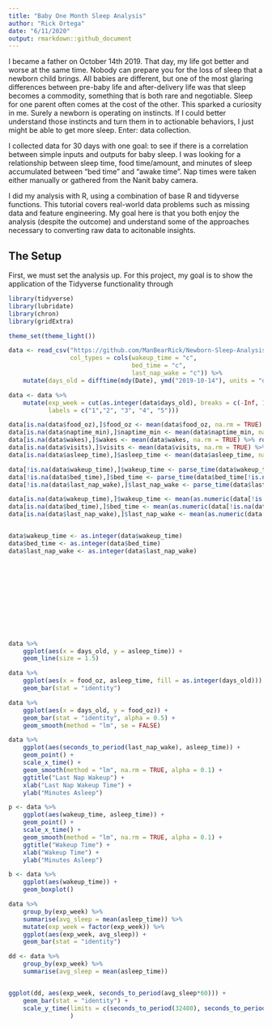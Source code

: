 ```yaml
---
title: "Baby One Month Sleep Analysis"
author: "Rick Ortega"
date: "6/11/2020"
output: rmarkdown::github_document
---
```


I became a father on October 14th 2019. That day, my life got better and worse at the same time. Nobody can prepare you for the loss of sleep that a newborn child brings. All babies are different, but one of the most glaring differences between pre-baby life and after-delivery life was that sleep becomes a commodity, something that is both rare and negotiable. Sleep for one parent often comes at the cost of the other. This sparked a curiosity in me. Surely a newborn is operating on instincts. If I could better understand those instincts and turn them in to actionable behaviors, I just might be able to get more sleep. Enter: data collection.

I collected data for 30 days with one goal: to see if there is a correlation between simple inputs and outputs for baby sleep. I was looking for a relationship between sleep time, food time/amount, and minutes of sleep accumulated between "bed time" and "awake time". Nap times were taken either manually or gathered from the Nanit baby camera. 

I did my analysis with R, using a combination of base R and tidyverse functions. This tutorial covers real-world data problems such as missing data and feature engineering. My goal here is that you both enjoy the analysis (despite the outcome) and understand some of the approaches necessary to converting raw data to acitonable insights. 



## The Setup

First, we must set the analysis up. For this project, my goal is to show the application of the Tidyverse functionality through 

```r
library(tidyverse)
library(lubridate)
library(chron)
library(gridExtra)

theme_set(theme_light())

data <- read_csv("https://github.com/ManBearRick/Newborn-Sleep-Analysis/raw/master/newborn_sleep_data.csv",
                 col_types = cols(wakeup_time = "c",
                                  bed_time = "c",
                                  last_nap_wake = "c")) %>%
    mutate(days_old = difftime(mdy(Date), ymd("2019-10-14"), units = "days")) 

data <- data %>% 
    mutate(exp_week = cut(as.integer(data$days_old), breaks = c(-Inf, 141, 148, 155, 162, Inf),
           labels = c("1","2", "3", "4", "5")))

data[is.na(data$food_oz),]$food_oz <- mean(data$food_oz, na.rm = TRUE) %>% round(2)
data[is.na(data$naptime_min),]$naptime_min <- mean(data$naptime_min, na.rm = TRUE) %>% round(0)
data[is.na(data$wakes),]$wakes <- mean(data$wakes, na.rm = TRUE) %>% round(0)
data[is.na(data$visits),]$visits <- mean(data$visits, na.rm = TRUE) %>% round(0)
data[is.na(data$asleep_time),]$asleep_time <- mean(data$asleep_time, na.rm = TRUE) %>% round(0)

data[!is.na(data$wakeup_time),]$wakeup_time <- parse_time(data$wakeup_time[!is.na(data$wakeup_time)])
data[!is.na(data$bed_time),]$bed_time <- parse_time(data$bed_time[!is.na(data$bed_time)])
data[!is.na(data$last_nap_wake),]$last_nap_wake <- parse_time(data$last_nap_wake[!is.na(data$last_nap_wake)])

data[is.na(data$wakeup_time),]$wakeup_time <- mean(as.numeric(data[!is.na(data$wakeup_time),]$wakeup_time)) %>% round(0)
data[is.na(data$bed_time),]$bed_time <- mean(as.numeric(data[!is.na(data$bed_time),]$bed_time)) %>% round(0)
data[is.na(data$last_nap_wake),]$last_nap_wake <- mean(as.numeric(data[!is.na(data$last_nap_wake),]$last_nap_wake)) %>% round(0)


data$wakeup_time <- as.integer(data$wakeup_time)
data$bed_time <- as.integer(data$bed_time)
data$last_nap_wake <- as.integer(data$last_nap_wake)













```

```r
data %>%
    ggplot(aes(x = days_old, y = asleep_time)) +
    geom_line(size = 1.5)
```


```r
data %>%
    ggplot(aes(x = food_oz, asleep_time, fill = as.integer(days_old))) +
    geom_bar(stat = "identity")
```


```r
data %>%
    ggplot(aes(x = days_old, y = food_oz)) +
    geom_bar(stat = "identity", alpha = 0.5) +
    geom_smooth(method = "lm", se = FALSE)
```




```r
data %>%
    ggplot(aes(seconds_to_period(last_nap_wake), asleep_time)) +
    geom_point() +
    scale_x_time() +
    geom_smooth(method = "lm", na.rm = TRUE, alpha = 0.1) +
    ggtitle("Last Nap Wakeup") +
    xlab("Last Nap Wakeup Time") +
    ylab("Minutes Asleep")
```



```r
p <- data %>%
    ggplot(aes(wakeup_time, asleep_time)) +
    geom_point() +
    scale_x_time() +
    geom_smooth(method = "lm", na.rm = TRUE, alpha = 0.1) +
    ggtitle("Wakeup Time") +
    xlab("Wakeup Time") +
    ylab("Minutes Asleep")

b <- data %>%
    ggplot(aes(wakeup_time)) + 
    geom_boxplot()
```




```r
data %>%
    group_by(exp_week) %>%
    summarise(avg_sleep = mean(asleep_time)) %>%
    mutate(exp_week = factor(exp_week)) %>%
    ggplot(aes(exp_week, avg_sleep)) +
    geom_bar(stat = "identity")
```





```r
dd <- data %>%
    group_by(exp_week) %>%
    summarise(avg_sleep = mean(asleep_time))


ggplot(dd, aes(exp_week, seconds_to_period(avg_sleep*60))) +
    geom_bar(stat = "identity") + 
    scale_y_time(limits = c(seconds_to_period(32480), seconds_to_period(34440))
                 )
    

```





```r

```

